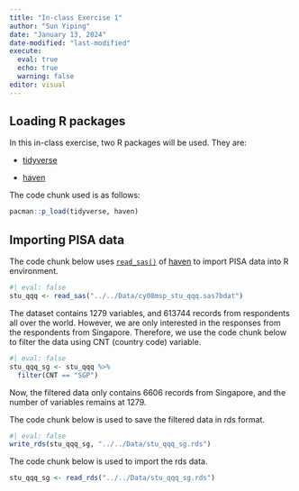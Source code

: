 ```yaml
---
title: "In-class Exercise 1"
author: "Sun Yiping"
date: "January 13, 2024"
date-modified: "last-modified"
execute: 
  eval: true
  echo: true
  warning: false
editor: visual
---
```


## Loading R packages

In this in-class exercise, two R packages will be used. They are:

-   [tidyverse](https://www.tidyverse.org/)

-   [haven](https://haven.tidyverse.org/index.html)

The code chunk used is as follows:

```r
pacman::p_load(tidyverse, haven)
```

## Importing PISA data

The code chunk below uses [`read_sas()`](https://haven.tidyverse.org/reference/read_sas.html) of [haven](https://haven.tidyverse.org/index.html) to import PISA data into R environment.

```r
#| eval: false
stu_qqq <- read_sas("../../Data/cy08msp_stu_qqq.sas7bdat")
```

The dataset contains 1279 variables, and 613744 records from respondents all over the world. However, we are only interested in the responses from the respondents from Singapore. Therefore, we use the code chunk below to filter the data using CNT (country code) variable.

```r
#| eval: false
stu_qqq_sg <- stu_qqq %>% 
  filter(CNT == "SGP")
```

Now, the filtered data only contains 6606 records from Singapore, and the number of variables remains at 1279.

The code chunk below is used to save the filtered data in rds format.

```r
#| eval: false
write_rds(stu_qqq_sg, "../../Data/stu_qqq_sg.rds")
```

The code chunk below is used to import the rds data.

```r
stu_qqq_sg <- read_rds("../../Data/stu_qqq_sg.rds")
```
